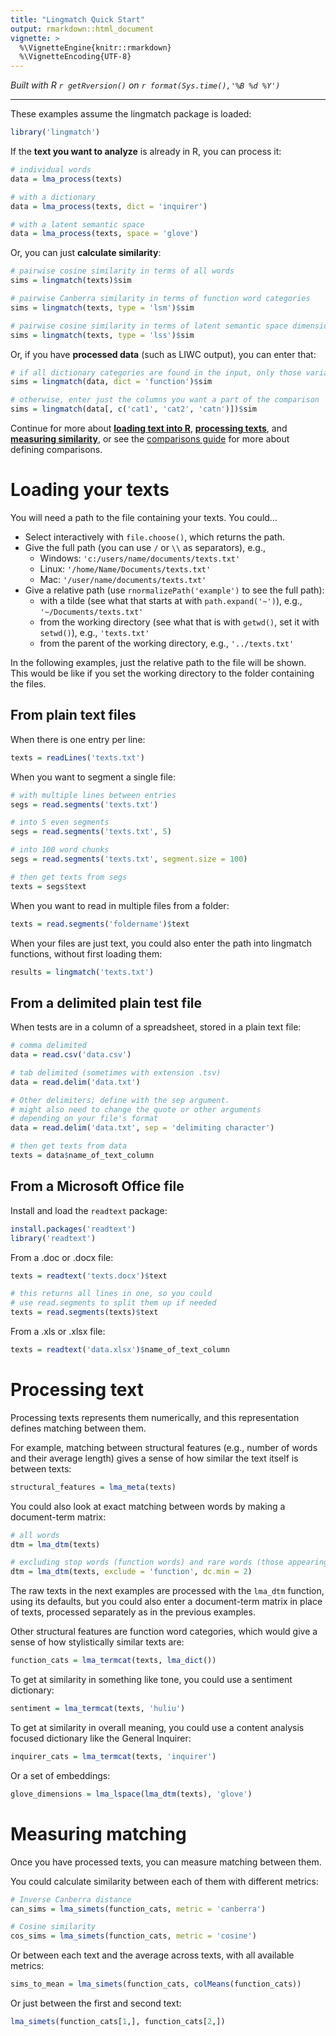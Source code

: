 ```yaml
---
title: "Lingmatch Quick Start"
output: rmarkdown::html_document
vignette: >
  %\VignetteEngine{knitr::rmarkdown}
  %\VignetteEncoding{UTF-8}
---
```


*Built with R 
`r getRversion()`
on 
`r format(Sys.time(),'%B %d %Y')`*

***

These examples assume the lingmatch package is loaded:
```r
library('lingmatch')
```

If the **text you want to analyze** is already in R, you can process it:
```r
# individual words
data = lma_process(texts)

# with a dictionary
data = lma_process(texts, dict = 'inquirer')

# with a latent semantic space
data = lma_process(texts, space = 'glove')
```

Or, you can just **calculate similarity**:
```r
# pairwise cosine similarity in terms of all words
sims = lingmatch(texts)$sim

# pairwise Canberra similarity in terms of function word categories
sims = lingmatch(texts, type = 'lsm')$sim

# pairwise cosine similarity in terms of latent semantic space dimensions
sims = lingmatch(texts, type = 'lss')$sim
```

Or, if you have **processed data** (such as LIWC output), you can enter that:
```r
# if all dictionary categories are found in the input, only those variables will be used
sims = lingmatch(data, dict = 'function')$sim

# otherwise, enter just the columns you want a part of the comparison
sims = lingmatch(data[, c('cat1', 'cat2', 'catn')])$sim
```

Continue for more about **[loading text into R](#Loading_your_texts)**, **[processing texts](#Processing_text)**,
and **[measuring similarity](#Measuring_matching)**, or see the [comparisons guide](https://miserman.github.io/lingmatch/#comparisons) for more about defining comparisons.

# Loading your texts

You will need a path to the file containing your texts. You could...

* Select interactively with `file.choose()`, which returns the path.
* Give the full path (you can use `/` or `\\` as separators), e.g.,
  + Windows: `'c:/users/name/documents/texts.txt'`
  + Linux: `'/home/Name/Documents/texts.txt'`
  + Mac: `'/user/name/documents/texts.txt'`
* Give a relative path (use `rnormalizePath('example')` to see the full path):
  + with a tilde (see what that starts at with `path.expand('~')`), e.g., `'~/Documents/texts.txt'`
  + from the working directory (see what that is with `getwd()`, set it with `setwd()`), e.g., `'texts.txt'`
  + from the parent of the working directory, e.g., `'../texts.txt'`

In the following examples, just the relative path to the file will be shown. This would be like if you set the working
directory to the folder containing the files.

## From plain text files

When there is one entry per line:
```r
texts = readLines('texts.txt')
```

When you want to segment a single file:
```r
# with multiple lines between entries
segs = read.segments('texts.txt')

# into 5 even segments
segs = read.segments('texts.txt', 5)

# into 100 word chunks
segs = read.segments('texts.txt', segment.size = 100)

# then get texts from segs
texts = segs$text
```

When you want to read in multiple files from a folder:
```r
texts = read.segments('foldername')$text
```

When your files are just text, you could also enter the path into lingmatch functions, without first loading them:
```r
results = lingmatch('texts.txt')
```

## From a delimited plain test file

When tests are in a column of a spreadsheet, stored in a plain text file:
```r
# comma delimited
data = read.csv('data.csv')

# tab delimited (sometimes with extension .tsv)
data = read.delim('data.txt')

# Other delimiters; define with the sep argument.
# might also need to change the quote or other arguments
# depending on your file's format
data = read.delim('data.txt', sep = 'delimiting character')

# then get texts from data
texts = data$name_of_text_column
```

## From a Microsoft Office file

Install and load the `readtext` package:
```r
install.packages('readtext')
library('readtext')
```

From a .doc or .docx file:
```r
texts = readtext('texts.docx')$text

# this returns all lines in one, so you could
# use read.segments to split them up if needed
texts = read.segments(texts)$text
```
From a .xls or .xlsx file:
```r
texts = readtext('data.xlsx')$name_of_text_column
```
# Processing text

Processing texts represents them numerically, and this representation defines matching between them.

For example, matching between structural features (e.g., number of words and their average length) gives a sense of how
similar the text itself is between texts:
```r
structural_features = lma_meta(texts)
```

You could also look at exact matching between words by making a document-term matrix:
```r
# all words
dtm = lma_dtm(texts)

# excluding stop words (function words) and rare words (those appearing in fewer than 3 texts)
dtm = lma_dtm(texts, exclude = 'function', dc.min = 2)
```

The raw texts in the next examples are processed with the `lma_dtm` function, using its defaults, but you could also
enter a document-term matrix in place of texts, processed separately as in the previous examples.

Other structural features are function word categories, which would give a sense of how stylistically
similar texts are:
```r
function_cats = lma_termcat(texts, lma_dict())
```

To get at similarity in something like tone, you could use a sentiment dictionary:
```r
sentiment = lma_termcat(texts, 'huliu')
```

To get at similarity in overall meaning, you could use a content analysis focused dictionary like the General Inquirer:
```r
inquirer_cats = lma_termcat(texts, 'inquirer')
```

Or a set of embeddings:
```r
glove_dimensions = lma_lspace(lma_dtm(texts), 'glove')
```

# Measuring matching

Once you have processed texts, you can measure matching between them.

You could calculate similarity between each of them with different metrics:
```r
# Inverse Canberra distance
can_sims = lma_simets(function_cats, metric = 'canberra')

# Cosine similarity
cos_sims = lma_simets(function_cats, metric = 'cosine')
```

Or between each text and the average across texts, with all available metrics:
```r
sims_to_mean = lma_simets(function_cats, colMeans(function_cats))
```

Or just between the first and second text:
```r
lma_simets(function_cats[1,], function_cats[2,])
```
